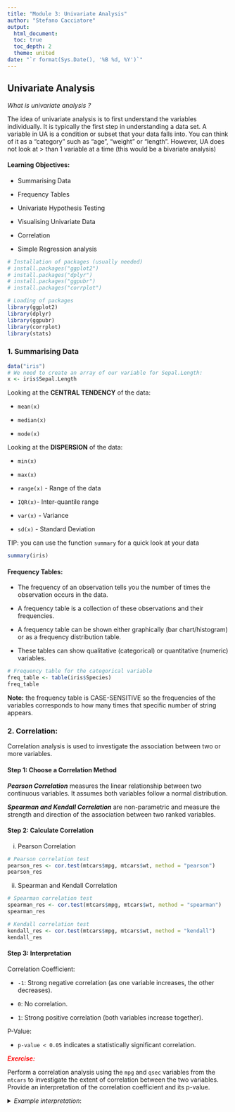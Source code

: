 ```yaml
---
title: "Module 3: Univariate Analysis"
author: "Stefano Cacciatore"
output: 
  html_document:
  toc: true
  toc_depth: 2
  theme: united
date: "`r format(Sys.Date(), '%B %d, %Y')`"
---
```


## Univariate Analysis

*What is univariate analysis ?*

The idea of univariate analysis is to first understand the variables individually. It is typically the first step in understanding a data set. A variable in UA is a condition or subset that your data falls into. You can think of it as a “category" such as "age", "weight" or "length". However, UA does not look at \> than 1 variable at a time (this would be a bivariate analysis)

#### Learning Objectives:

-   Summarising Data

-   Frequency Tables

-   Univariate Hypothesis Testing

-   Visualising Univariate Data

- Correlation

- Simple Regression analysis


```r
# Installation of packages (usually needed)
# install.packages("ggplot2")
# install.packages("dplyr")
# install.packages("ggpubr")
# install.packages("corrplot")

# Loading of packages
library(ggplot2)
library(dplyr)
library(ggpubr)
library(corrplot)
library(stats)
```

### 1. Summarising Data

```r
data("iris")
# We need to create an array of our variable for Sepal.Length:
x <- iris$Sepal.Length
```

Looking at the **CENTRAL TENDENCY** of the data:

- `mean(x)`

- `median(x)`

- `mode(x)`


Looking at the **DISPERSION** of the data:

- `min(x)`

- `max(x)`

- `range(x)` - Range of the data

- `IQR(x)`- Inter-quantile range

- `var(x)` - Variance

- `sd(x)` - Standard Deviation


TIP: you can use the function `summary` for a quick look at your data

```r
summary(iris)
```

#### Frequency Tables:

-   The frequency of an observation tells you the number of times the observation occurs in the data.

-   A frequency table is a collection of these observations and their frequencies.

-   A frequency table can be shown either graphically (bar chart/histogram) or as a frequency distribution table.

-   These tables can show qualitative (categorical) or quantitative (numeric) variables.

```r
# Frequency table for the categorical variable
freq_table <- table(iris$Species)
freq_table
```

**Note:** the frequency table is CASE-SENSITIVE so the frequencies of the variables corresponds to how many times that specific number of string appears.

### 2. Correlation:

Correlation analysis is used to investigate the association between two or more variables.

#### Step 1: Choose a Correlation Method

***Pearson Correlation*** measures the linear relationship between two continuous variables. It assumes both variables follow a normal distribution.

***Spearman and Kendall Correlation*** are non-parametric and measure the strength and direction of the association between two ranked variables.

#### Step 2: Calculate Correlation

i. Pearson Correlation

```r
# Pearson correlation test
pearson_res <- cor.test(mtcars$mpg, mtcars$wt, method = "pearson")
pearson_res
```


ii. Spearman and Kendall Correlation

```r
# Spearman correlation test
spearman_res <- cor.test(mtcars$mpg, mtcars$wt, method = "spearman")
spearman_res

# Kendall correlation test
kendall_res <- cor.test(mtcars$mpg, mtcars$wt, method = "kendall")
kendall_res
```

#### Step 3: Interpretation

Correlation Coefficient:

- `-1`: Strong negative correlation (as one variable increases, the other decreases).

- `0`: No correlation.

- `1`: Strong positive correlation (both variables increase together).

P-Value:

- `p-value < 0.05` indicates a statistically significant correlation.

[***Exercise:***]{style="color:red;"}

Perform a correlation analysis using the `mpg` and `qsec` variables from the `mtcars` to investigate the extent of correlation between the two variables. Provide an interpretation of the correlation coefficient and its p-value. 

<details>

<summary>*Example interpretation*:</summary>

- The Pearson correlation coefficient is -0.8677, which points to a strong negative linear relationship between the variables. 

- The p-value is significantly low (p < 0.001), indicating that the correlation is statistically significant. 

- The 95% confidence interval suggests that the true correlation lies between -0.9338 and -0.7441.

### 3. Simple Linear Regression:

```r
x <- mtcars$mpg
y <- mtcars$wt

model = lm(y ~ x)
summary(model)
```

```r
par(mfrow = c(2, 2))
plot(model)
```

#### *Checking Assumptions*:

##### **Assumption 1: Linearity** --> Check if the relationship between variables is linear.

Plot of `x` vs `y`: This scatter plot displays the relationship between the predictor `x` and the response `y`.

Abline (Regression Line): The `abline(model)` adds the fitted regression line to the plot.

```r
plot(x, y)
abline(model)
```

*What to Look For*:

**Linear Relationship**: The data points should roughly form a straight line if the linearity assumption is satisfied. The fitted regression line should capture the trend of the data points well.

**Non-Linearity**: If the data points show a clear curvature or systematic pattern not captured by the straight line, this suggests that the linearity assumption is violated. In such cases, consider polynomial regression or other non-linear models.


##### **Assumption 2: Homoscedasticity** --> Ensure that the residuals are evenly distributed.

*Plot of Residuals*: This plot shows the residuals from the model. Residuals are the differences between the observed values and the values predicted by the model.

```r
plot(model$residuals)
```

*What to Look For*:

**Even Spread**: Ideally, the residuals should be randomly scattered around zero and should not display any clear pattern. This indicates homoscedasticity (constant variance of residuals).

**Patterns**: If you observe a pattern, such as a funnel shape (residuals increasing or decreasing as `x` increases), it suggests heteroscedasticity (non-constant variance). In such cases, consider transforming the dependent variable or using robust regression techniques.

##### **Assumption 3: Normality of Residuals** --> Use Q-Q plots to check the normality of residuals.

Q-Q Plot: The Q-Q plot (quantile-quantile plot) compares the quantiles of the residuals with the quantiles of a normal distribution.

```r
qqnorm(model$residuals)
qqline(model$residuals)
```

*What to Look For*:

**Straight Line**: If the residuals are normally distributed, the points should closely follow the straight line (`qqline`). This suggests that the normality assumption is reasonable.

**Deviations**: Significant deviations from the line indicate that the residuals are not normally distributed. This could mean the presence of outliers or skewness in the residuals. If the normality assumption is violated, consider transforming the response variable or using non-parametric methods.

##### ***Summary of Interpretation***:

- **Linearity**: The plot of x vs. y with the regression line should show a clear linear relationship.

- **Homoscedasticity**: The plot of residuals should display no obvious patterns or systematic structures.

- **Normality of Residuals**: The Q-Q plot should show residuals following the diagonal line if they are normally distributed.

These plots help you validate the assumptions underlying your regression model, ensuring that your results are reliable and interpretable.

[***Simple Linear Regression Exercise:***]{style="color:red;"}

You were asked to analyze the following dataset, mtcars, where mpg (miles per gallon) is used as the predictor variable and wt (weight) as the response variable. You have fitted a linear regression model and checked the assumptions.

Now, perform simple linear regression on two variables of your choosing from the mtcars data set and answer the following questions:

1. Describe the relationship between mpg and wt. Does the plot suggest a linear relationship?

2. Describe the spread of the residuals. Is there any noticeable pattern that might suggest a violation of the homoscedasticity assumption?

3. Assess whether the residuals appear to follow a normal distribution based on the Q-Q plot. Are there any significant deviations from the diagonal line?


